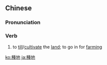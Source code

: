 {{also|种地}}
==Chinese==
{{zh-forms|s=种地}}

===Pronunciation===
{{zh-pron
|m=zhòngdì
|c=zung3 dei6
|mn=qz,xm:chèng-tōe/zz:chèng-tē
|cat=v
}}

===Verb===
{{zh-verb}}

# to [[till]]/[[cultivate]] the [[land]]; to go in for [[farming]]

[[ko:種地]]
[[ja:種地]]